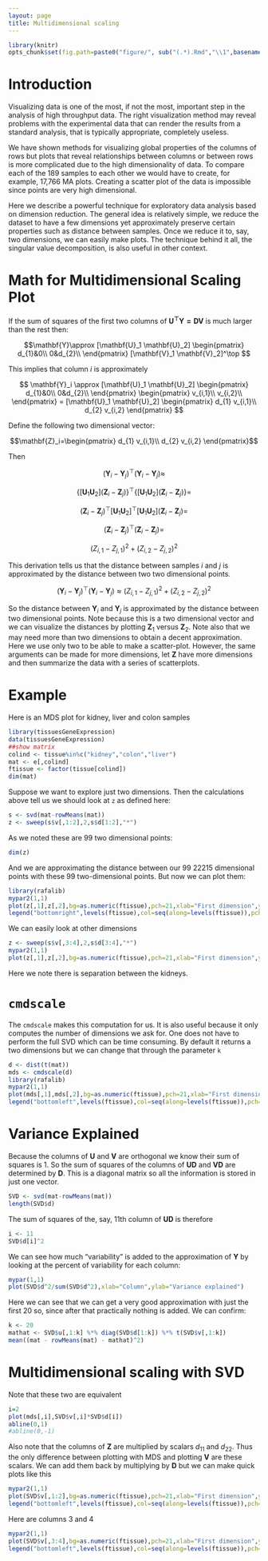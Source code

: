 ```yaml
---
layout: page
title: Multidimensional scaling
---
```


```r
library(knitr)
opts_chunk$set(fig.path=paste0("figure/", sub("(.*).Rmd","\\1",basename(knitr:::knit_concord$get('infile'))), "-"))
```

# Introduction

Visualizing data is one of the most, if not the most, important step in the analysis of high throughput data. The right visualization method may reveal problems with the experimental data that can render the results from a standard analysis, that is typically appropriate, completely useless. 

We have shown methods for visualizing global properties of the columns of rows but plots that reveal relationships between columns or between rows is more complicated due to the high dimensionality of data. To compare each of the 189 samples to each other we would have to create, for example, 17,766 MA plots. Creating a scatter plot of the data is impossible since points are very high dimensional. 

Here we describe a powerful technique for exploratory data analysis based on dimension reduction. The general idea is relatively simple, we reduce the dataset to have a few dimensions yet approximately preserve certain properties such as distance between samples. Once we reduce it to, say, two dimensions, we can easily make plots. The technique behind it all, the singular value decomposition, is also useful in other context.  


# Math for Multidimensional Scaling Plot

If the sum of squares of the first two columns of $\mathbf{U^\top Y=DV}$ is much larger than the rest then:

$$\mathbf{Y}\approx [\mathbf{U}_1 \mathbf{U}_2] 
  \begin{pmatrix}
    d_{1}&0\\
    0&d_{2}\\
  \end{pmatrix}
  [\mathbf{V}_1 \mathbf{V}_2]^\top  
$$

This implies that column $i$ is approximately

$$
\mathbf{Y}_i \approx
[\mathbf{U}_1 \mathbf{U}_2] 
  \begin{pmatrix}
    d_{1}&0\\
    0&d_{2}\\
  \end{pmatrix}
  \begin{pmatrix}
    v_{i,1}\\
    v_{i,2}\\
     \end{pmatrix}
    =
    [\mathbf{U}_1 \mathbf{U}_2] 
  \begin{pmatrix}
    d_{1} v_{i,1}\\
    d_{2} v_{i,2}
 \end{pmatrix}
$$


Define the following two dimensional vector:

 $$\mathbf{Z}_i=\begin{pmatrix}
    d_{1} v_{i,1}\\
    d_{2} v_{i,2}
 \end{pmatrix}$$

Then

$$ (\mathbf{Y}_i - \mathbf{Y}_j)^\top(\mathbf{Y}_i - \mathbf{Y}_j) \approx$$

$$\left\{ [\mathbf{U}_1 \mathbf{U}_2] (\mathbf{Z}_i-\mathbf{Z}_j) \right\}^\top \left\{[\mathbf{U}_1 \mathbf{U}_2]  (\mathbf{Z}_i-\mathbf{Z}_j)\right\} =
$$

$$ (\mathbf{Z}_i-\mathbf{Z}_j)^\top [\mathbf{U}_1 \mathbf{U}_2]^\top [\mathbf{U}_1 \mathbf{U}_2] (\mathbf{Z}_i-\mathbf{Z}_j) =$$

$$(\mathbf{Z}_i-\mathbf{Z}_j)^\top(\mathbf{Z}_i-\mathbf{Z}_j)=
$$

$$(Z_{i,1}-Z_{j,1})^2 + (Z_{i,2}-Z_{j,2})^2
$$

This derivation tells us that the distance between samples $i$ and $j$ is approximated by the distance between two two dimensional points.


$$ (\mathbf{Y}_i - \mathbf{Y}_j)^\top(\mathbf{Y}_i - \mathbf{Y}_j) \approx
 (Z_{i,1}-Z_{j,1})^2 + (Z_{i,2}-Z_{j,2})^2
$$


So the distance between $\mathbf{Y}_i$ and $\mathbf{Y}_j$ is approximated by the distance between two dimensional points. Note because this is a two dimensional vector and we can visualize the distances by plotting $\mathbf{Z}_1$ versus $\mathbf{Z}_2$. Note also that we may need more than two dimensions to obtain a decent approximation. Here we use only two to be able to make a scatter-plot. However, the same arguments can be made for more dimensions, let $\mathbf{Z}$ have more dimensions and then summarize the data with a series of scatterplots.


# Example 

Here is an MDS plot for kidney, liver and  colon samples

```r
library(tissuesGeneExpression)
data(tissuesGeneExpression)
##show matrix
colind <- tissue%in%c("kidney","colon","liver")
mat <- e[,colind]
ftissue <- factor(tissue[colind])
dim(mat)
```

Suppose we want to explore just two dimensions. Then the calculations above tell us we should look at `z` as defined here:

```r
s <- svd(mat-rowMeans(mat))
z <- sweep(s$v[,1:2],2,s$d[1:2],"*")
```

As we noted these are 99 two dimensional points:

```r
dim(z)
```

And we are approximating the distance between our 99 22215 dimensional points with these 99 two-dimensional points. 
But now we can plot them:


```r
library(rafalib)
mypar2(1,1)
plot(z[,1],z[,2],bg=as.numeric(ftissue),pch=21,xlab="First dimension",ylab="Second dimension")
legend("bottomright",levels(ftissue),col=seq(along=levels(ftissue)),pch=15)
```

We can easily look at other dimensions

```r
z <- sweep(s$v[,3:4],2,s$d[3:4],"*")
mypar2(1,1)
plot(z[,1],z[,2],bg=as.numeric(ftissue),pch=21,xlab="First dimension",ylab="Second dimension")
```

Here we note there is separation between the kidneys. 

# `cmdscale`

The `cmdscale` makes this computation for us. It is also useful because it only computes the number of dimensions we ask for. One does not have to perform the full SVD which can be time consuming. By default it returns a two dimensions but we can change that through the parameter `k`

```r
d <- dist(t(mat))
mds <- cmdscale(d)
library(rafalib)
mypar2(1,1)
plot(mds[,1],mds[,2],bg=as.numeric(ftissue),pch=21,xlab="First dimension",ylab="Second dimension",cex=2)
legend("bottomleft",levels(ftissue),col=seq(along=levels(ftissue)),pch=15,cex=1.5)
```

# Variance Explained

Because the columns of $\mathbf{U}$ and $\mathbf{V}$ are 
orthogonal we know their sum of squares is 1. So the sum of squares of the columns of $\mathbf{UD}$ and $\mathbf{VD}$ are determined by $\mathbf{D}$. This is a diagonal matrix so all the information is stored in just one vector. 

```r
SVD <- svd(mat-rowMeans(mat))
length(SVD$d)
```

The sum of squares of the, say, 11th column of $\mathbf{UD}$ is therefore 

```r
i <- 11
SVD$d[i]^2
```

We can see how much "variability" is added to the approximation of $\mathbf{Y}$ by looking at the percent of variability for each column:


```r
mypar(1,1)
plot(SVD$d^2/sum(SVD$d^2),xlab="Column",ylab="Variance explained")
```

Here we can see that we can get a very good approximation with just the first 20 so, since after that practically nothing is added. We can confirm:

```r
k <- 20
mathat <- SVD$u[,1:k] %*% diag(SVD$d[1:k]) %*% t(SVD$v[,1:k])
mean((mat - rowMeans(mat) - mathat)^2)
```


# Multidimensional scaling with SVD

Note that these two are equivalent

```r
i=2
plot(mds[,i],SVD$v[,i]*SVD$d[i])
abline(0,1)
#abline(0,-1)
```

Also note that the columns of $\mathbf{Z}$ are multiplied by scalars $d_{11}$ and $d_{22}$. Thus the only difference between plotting with MDS and plotting $\mathbf{V}$ are these scalars. We can add them back by multiplying by $\mathbf{D}$ but we can make quick plots like this

```r
mypar2(1,1)
plot(SVD$v[,1:2],bg=as.numeric(ftissue),pch=21,xlab="First dimension",ylab="Second dimension",cex=2)
legend("bottomleft",levels(ftissue),col=seq(along=levels(ftissue)),pch=15,cex=1.5)
```

Here are columns 3 and 4

```r
mypar2(1,1)
plot(SVD$v[,3:4],bg=as.numeric(ftissue),pch=21,xlab="First dimension",ylab="Second dimension",cex=2)
legend("bottomleft",levels(ftissue),col=seq(along=levels(ftissue)),pch=15,cex=1.5)
```




